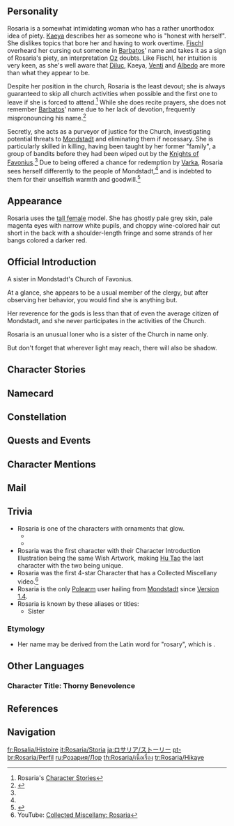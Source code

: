 {{CharacterTabs}}
{{Quote|Rosaria, a sister in Mondstadt's Church of Favonius.<br />A sister of the church, though you wouldn't know it if it weren't for her attire. An unusual woman with sharp, piercing words and a cold manner.<br />Her movements are unpredictable. She often leaves without notifying anyone. She acts with some kind of purpose, but others don't seem to know exactly what she stands for...|Description from the Official Website<ref>Official ''Genshin Impact'' Website: [https://genshin.hoyoverse.com/en/character/mondstadt?char=16 Rosaria]</ref>}}

==Personality==
{{Quote|A sister of the church, though you wouldn't know it if it weren't for her attire. Known for her sharp, cold words and manner, she often works alone.|In-game character attributes and profile page text}}
Rosaria is a somewhat intimidating woman who has a rather unorthodox idea of piety. [[Kaeya]] describes her as someone who is "honest with herself". She dislikes topics that bore her and having to work overtime. [[Fischl]] overheard her cursing out someone in [[Barbatos]]' name and takes it as a sign of Rosaria's piety, an interpretation [[Oz]] doubts. Like Fischl, her intuition is very keen, as she's well aware that [[Diluc]], Kaeya, [[Venti]] and [[Albedo]] are more than what they appear to be.

Despite her position in the church, Rosaria is the least devout; she is always guaranteed to skip all church activities when possible and the first one to leave if she is forced to attend.<ref name="rosaria story">Rosaria's [[#Character Stories|Character Stories]]</ref> While she does recite prayers, she does not remember [[Barbatos]]' name due to her lack of devotion, frequently mispronouncing his name.<ref>{{Ref/VO|Rosaria|When the Wind is Blowing}}</ref>

Secretly, she acts as a purveyor of justice for the Church, investigating potential threats to [[Mondstadt]] and eliminating them if necessary. She is particularly skilled in killing, having been taught by her former "family", a group of bandits before they had been wiped out by the [[Knights of Favonius]].<ref name="rosaria story"/> Due to being offered a chance for redemption by [[Varka]], Rosaria sees herself differently to the people of Mondstadt,<ref name="rosaria story"/> and is indebted to them for their unselfish warmth and goodwill.<ref>{{Ref/Item|Rosaria: Indenture}}</ref>

==Appearance==
{{See also|Executor's Thorns|To the Church's Free Spirit}}
<!-- Keep appearance section short and concise. Limit to 3-4 sentences. Outfits should be described on the outfit pages. -->
Rosaria uses the [[:Category:Tall Female Characters|tall female]] model. She has ghostly pale grey skin, pale magenta eyes with narrow white pupils, and choppy wine-colored hair cut short in the back with a shoulder-length fringe and some strands of her bangs colored a darker red.

==Official Introduction==
{{Official Introduction
|link=https://www.hoyolab.com/article/273870
|title=Light creates shadow, but shadow will not be controlled by light
|character=Rosaria
}}
{{Quote|Where did Rosaria go off to this time...? Oh, has anyone seen her? There's choir practice today. Deacon Dahlia told me I must ask her to come!|Barbara}}

A sister in Mondstadt's Church of Favonius.

At a glance, she appears to be a usual member of the clergy, but after observing her behavior, you would find she is anything but.

Her reverence for the gods is less than that of even the average citizen of Mondstadt, and she never participates in the activities of the Church.

Rosaria is an unusual loner who is a sister of the Church in name only.

But don't forget that wherever light may reach, there will also be shadow.

==Character Stories==
{{Character Story
|title1        = Character Details
|text1         = <p>Rosaria is one of the sisters of [[Mondstadt]]'s [[Church of Favonius]].</p><p>Though she is just as much a woman of the cloth as the likes of [[Barbara]] and [[Jilliana]], people tend to make a mental distinction between Rosaria and other members of the clergy.</p><p>While she might dress the part &mdash; at least, to a certain extent &mdash; her speech and actions do not reflect her office in the slightest.</p><p>Furthermore, she displays even less reverence towards the gods than the ordinary citizens, and she routinely skips her various church engagements.</p><p>She comes, goes, and acts in solitude, and if she were ever to make an appearance in the Cathedral, it would be to smoke in the rearmost pew.</p><p>Such a lone wolf is Rosaria that perhaps she should be considered a clergywoman in name only.</p>
|mention1      = Barbara,Jilliana

|title2        = Character Story 1
|friendship2   = 2
|text2         = <p>If Rosaria has been lectured once, she has been lectured a thousand times before concerning her unorthodox behavior.</p><p>For some reason, however, she has never faced any serious consequences for her transgressions. She does not work together with her church colleagues and only rarely shows up to celebratory events in the city.</p><p>The strange and mysterious Rosaria moves about almost like a wisp of black smoke &mdash; blink, and you'll miss her as she disappears into thin air.</p><p>Her social interactions are never more than superficial, and the rest of the time she keeps herself to herself.</p><p>However, Sister Victoria would say that the ever good-natured Barbara is one person who has always made the effort to get close to Rosaria.</p><p>"Please don't smoke in the Cathedral..." "Could you try to attend the ceremony on time next time...?"</p><p>"And... Hey, come back, I'm still talking to you!"</p><p>Barbara is forever anxiously chasing after Rosaria, urging her to complete her various daily tasks.</p><p>Yet even when faced with Barbara, the beloved idol of Mondstadt, Rosaria remains completely unmoved.</p><p>Surely her heart can't be completely made of stone?</p>
|mention2      = Barbara

|title3        = Character Story 2
|friendship3   = 3
|text3         = <p>Rosaria's movements are unpredictable. She often leaves without notifying anyone and can be gone for up to several days on end.</p><p>During these times, none of her church colleagues know where to find her.</p><p>One of the sisters who took it upon herself to observe Rosaria once groused that "even a stray cat should at least give you notice before running off..."</p><p>Rosaria uses these disappearances to do work that only she can do in corners unseen by others.</p><p>An unfamiliar merchant, a suspicious traveler &mdash; are these people threats to Mondstadt?</p><p>She investigates, shadows, and if necessary, interrogates.</p><p>If they must disappear, then Rosaria shall be the last person they meet.</p><p>Such dark work, which cannot see the light of day, is to be done by her hand alone.</p><p>She always sets out after the sun has set, finishing her work in one fell swoop. Sometimes, if she makes it back by the crack of dawn, she gets to usher in the day ahead with a glass of breakfast wine.</p><p>The people of Mondstadt live in the golden sunlight, but Rosaria dwells under the silver moonlight.</p><p>It is a cold, piercing light... just like that of the ice she forms with her Cryo abilities.</p><p>"There are some things that young people need not know," Rosaria thinks.</p><p>Though, in her eyes, "young people" means all citizens of Mondstadt who live in the light of the sun, regardless of their age.</p>
|mention3      = 

|title4        = Character Story 3
|friendship4   = 4
|text4         = <p>Like a puff of smoke, the lackadaisical Rosaria is impossible to pin down.</p><p>Nevertheless, once she takes on a job, she can be relied on to handle it with the utmost professionalism.</p><p>"Lazy" is the last word that anyone would use to describe her ruthless interrogations of suspicious individuals.</p><p>She also possesses exceptional strength and knows the weaknesses of the human body like the back of her hand &mdash; and has no reservations about using this knowledge to kill.</p><p>People know her as the lazy, chain-smoking sister, but behind the scenes, she is a formidable purveyor of justice.</p><p>A strange fate for one who ostensibly basks in the light of the gods.</p><p>What led her to become a blood-soaked slayer? Why does she stay silent while others praise the gods for their protection?</p><p>Perhaps it should come as no surprise that Rosaria was not born and bred in Mondstadt.</p><p>"A city that is fortunate enough to be boring always needs someone to do the dirty work..."</p><p>Rosaria stubs her cigarette out as she speaks in her characteristically languid manner.</p><p>"And as far as I'm concerned, the things I deal with are far simpler than living the life of a traditional sister."</p>
|mention4      = 

|title5        = Character Story 4
|friendship5   = 5
|text5         = <p>Rosaria may not be one to attend prayer meetings, but that does not mean she doesn't have her own theological viewpoints.</p><p>In her view, freedom is the spiritual pillar of Mondstadt's people, and it is the very thing that caused her to end up here in the first place.</p><p>Rosaria was born in a remote mountain village, but was taken from her home shortly after birth by the very same bandits who drenched it in blood.</p><p>Raised by those crooks, she learned how to fight, sometimes thieving, other times doing odd jobs for the crew.</p><p>She was their servant, but also their tool, a crook, yet still a child.</p><p>She fought against outsiders and her comrades alike, and growing up was a constant battle for survival against the hunger and cold.</p><p>Rosaria's youth was just like Mondstadt's sunset &mdash; blood-red from horizon to horizon, and so fleeting that night had fallen before she'd had the chance to stop and take in the view.</p><p>Ultimately, the bandit crew was wiped out by the Knights of Favonius. As their youngest member, Rosaria was judged to have a chance of rehabilitation.</p><p>Grand Master [[Varka]] brought her to Mondstadt. Sincerely hoping that she might someday fit in here, he advised her:</p><p>"Go to the Cathedral and be cleansed by the light of our archon. You still have the chance to turn your fate around and live a normal life."</p><p>But Varka had not counted on Rosaria constantly skipping classes and dodging hymnal.</p><p>She would rather hunt in the wild than settle into a life of dutiful service as a sister. As far as she was concerned, the golden sunlight was not so much cleansing as blinding.</p><p>For Rosaria had long since come to understand that she was a child of the moonlight, and it was inevitable that she would someday return to the embrace of darkness.</p>
|mention5      = Barbatos,Varka

|title6        = Character Story 5
|friendship6   = 6
|text6         = <p>Rosaria, the Church's number one truant, became infamous for her absence very early on.</p><p>"Miss Rosaria, please, show a little more circumspection in your actions! You are a member of the Church. How is it appropriate that you simply never turn up for hymn practice?"</p><p>"Please calm down, Sister Ophila. Miss Rosaria, I'm told that you have never attended a single one of your compulsory classes. Is that so?"</p><p>"Yes."</p><p>"Mother Maria, please look at this... Rosaria's theological essay is an utter mess!"</p><p>"Miss Rosaria, if I may ask frankly... do you intend to do any work at all here at the Church?"</p><p>"No. I've already found other work."</p><p>Rosaria never showed so much as a hint of anxiety in any of these exchanges. What's more, it was true &mdash; she had indeed found other work for herself, and much darker work at that.</p><p>The unexpected twist was that she would ultimately end up doing this work under the aegis of the Church.</p><p>Rosaria the novice did not leave the clergy, but instead became Sister Rosaria without much incident.</p><p>Nevertheless, when she's not on a mission, she does everything she can to avoid attending church activities, instead heading to the taverns to drink or scaling the city walls to view the scenery.</p><p>And when she simply cannot escape a church engagement, you can be sure that she will be the first to leave.</p><p>The instant the workday is done, Rosaria vanishes.</p><p>Whether by bright day or dark night, there is one principle that she will never transgress: no overtime.</p>
|mention6      = Ophila

|title7        = Church-Issue Journal
|friendship7   = 4
|text7         = <p>A journal with a white cover. The words "Church of Favonius" are inscribed on the cover.</p><p>The handwriting is beautiful, but the content is the most of the most banal variety imaginable.</p><p>"Dandelion Wine &mdash; now eighty percent off!"</p><p>"[[Fisherman's Toast]] &mdash; an incredible flavor at an unbelievable price!"</p><p>"Crazy discounts on [[Wheat]] &mdash; ask at the counter and we'll grind it into [[Flour]] for you."</p><p>"Buy three [[Tomato]]es and get one free!"</p><p>"Fresh [[Small Lamp Grass]]! Use it to light up your bathroom! Come on, Sir, have a look!"</p><p>There is something incongruous about a random assortment of marketplace cries and advertising slogans having been penned by such a graceful and elegant hand.</p><p>This journal is a relic from Rosaria's novice days.</p><p>Clearly, she must have skipped class and headed to the rooftops on the merchant street, bathing in the sun, listening to the eclectic cries of the street vendors, and committing them to paper.</p>
|mention7      = 

|title8        = Vision
|friendship8   = 6
|text8         = <p>Rosaria's [[Vision]] came to her on a particularly frigid night.</p><p>Things were getting desperate for the bandit gang &mdash; people were starving and the food supplies were dwindling.</p><p>Never able to eat her fill, Rosaria was driven by hunger to flee into the freezing wind rather than continue another second with the hard labor she was forced to endure.</p><p>One of the elders of the gang pursued her and brought her back.</p><p>He was the very person who had taken her from the village of her birth, and the one who had taught her how to kill.</p><p>"Fleeing makes you a traitor, and traitors can only earn their freedom through victory in combat."</p><p>The old bandit tossed Rosaria an old dagger.</p><p>"Well, come on then! Kill me, and you can leave this place. I'm long in the tooth now, while you've got youth on your side. You can do this, can't ya?"</p><p>No one thought that she would be able to kill him &mdash; and yet, the old lion would indeed fall by the newborn cub's claws.</p><p>Thus did the bandits lose an old member and welcome a new one that very night.</p><p>The bandits were reluctant to accept Rosaria at first since she had slain one of their own, but they quickly had a change of heart after seeing the Vision in her hand.</p><p>Surely, a Vision wielder had to be far stronger than some old coot who was about to kick the bucket right? And she ate less, to boot... They could save some food this way.</p><p>Meanwhile, a question crept into Rosaria's frozen heart:</p><p>Did he let me replace him on purpose? ...Could a false father have harbored genuine affection for a child he stole so arbitrarily?</p>
|mention8      = 
}}

==Namecard==
{{Namecard|Rosaria: Indenture}}

==Constellation==
{{Constellation Lore|Spinea Corona}}

==Quests and Events==
{{Quests and Events}}

==Character Mentions==
{{Character Mentions}}

==Mail==
{{Mails by Category List|noheader=1}}

==Trivia==
* Rosaria is one of the characters with ornaments that glow.
** {{Transclude|Executor's Thorns|Glowing Ornaments|section=1}}
** {{Transclude|To the Church's Free Spirit|Glowing Ornaments|section=1}}
* Rosaria was the first character with their Character Introduction Illustration being the same Wish Artwork, making [[Hu Tao]] the last character with the two being unique.
* Rosaria was the first 4-star Character that has a Collected Miscellany video.<ref>YouTube: [https://youtu.be/xyqhHMSoAGQ Collected Miscellany: Rosaria]</ref>
* Rosaria is the only [[Polearm]] user hailing from [[Mondstadt]] since [[Version 1.4]].
* Rosaria is known by these aliases or titles:
** Sister

===Etymology===
* Her name may be derived from the Latin word for "rosary", which is {{Wt|rosarium|3=Latin}}.

==Other Languages==
===Character Title: Thorny Benevolence===
{{Other Languages
|en      = Thorny Benevolence
|zhs     = 棘冠恩典
|zhs_rm  = Jíguān Ēndiǎn
|zht     = 棘冠恩典
|zht_rm  = Jíguān Ēndiǎn
|zh_tl   = Thorn-Crowned Grace
|ja      = 荊冠の恩典
|ja_rm   = Keikan no Onten
|ja_tl   = Favor of Crown of Thorns
|ko      = 가시{{tt|관|冠}}의 {{tt|은혜|恩惠}}
|ko_rm   = Gasigwan-ui Eunhye
|ko_tl   = Grace of Crown of Thorn
|es      = La Beata Impía
|es_tl   = The Impious Blessed
|fr      = Rogue bienfaisance
|fr_tl   = Roguish Benevolence
|ru      = Венец милости
|ru_tl   = Crown of Mercy
|th      = ความเมตตาที่เสียดแทง
|th_rm   = 
|th_tl   = 
|vi      = Ân Điển Mũ Gai
|vi_tl   = Thorn-Crowned Grace
|de      = Dornige Gnade
|de_tl   = Thorny Grace
|id      = Thorny Benevolence
|pt      = Benevolência Espinhosa
|pt_tl   = Thorny Benevolence
|tr      = Dikenli Gül
|tr_tl   = Thorny Rose
|it      = Benevolenza spinosa
|it_tl   = Thorny Benevolence
}}

==References==
{{Reflist|2}}

==Navigation==
{{Character Navbox|link type=lore}}

[[fr:Rosalia/Histoire]]
[[it:Rosaria/Storia]]
[[ja:ロサリア/ストーリー]]
[[pt-br:Rosaria/Perfil]]
[[ru:Розария/Лор]]
[[th:Rosaria/เนื้อเรื่อง]]
[[tr:Rosaria/Hikaye]]
